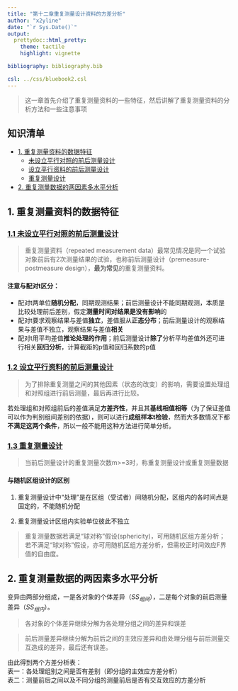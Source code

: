 ```yaml
---
title: "第十二章重复测量设计资料的方差分析"
author: "x2yline"
date: "`r Sys.Date()`"
output:
  prettydoc::html_pretty:
    theme: tactile
    highlight: vignette

bibliography: bibliography.bib

csl: ../css/bluebook2.csl
---
```


> 这一章首先介绍了重复测量资料的一些特征，然后讲解了重复测量资料的分析方法和一些注意事项

## 知识清单  {#t}
* [1. 重复测量资料的数据特征](#a0)
    * [未设立平行对照的前后测量设计](#a1)
    * [设立平行资料的前后测量设计](#a2)
    * [重复测量设计](#a3)
* [2. 重复测量数据的两因素多水平分析](#b0)
    
## 1. 重复测量资料的数据特征 {#a0}
### [1.1 未设立平行对照的前后测量设计](#t) {#a1}
> 重复测量资料（repeated measurement data）最常见情况是同一个试验对象前后有2次测量结果的试验，也称前后测量设计（premeasure-postmeasure design），**最为常见**的重复测量资料。

#### 注意与配对t区分：
* 配对t两单位**随机分配**，同期观测结果；前后测量设计不能同期观测，本质是比较处理前后差别，假定**测量时间对结果是没有影响**的
* 配对t要求观察结果与差值**独立**，差值服从**正态分布**；前后测量设计的观察结果与差值不独立，观察结果与差值**相关**
* 配对t用平均差值**推论处理的作用**；前后测量设计**除了**分析平均差值外还可进行相关**回归分析**，计算截距的p值和回归系数的p值


### [1.2 设立平行资料的前后测量设计](#t) {#a2}

> 为了排除重复测量之间的其他因素（状态的改变）的影响，需要设置处理组和对照组进行前后测量，最后再进行比较。

若处理组和对照组前后的差值满足**方差齐性**，并且其**基线相值相等**（为了保证差值可以作为判别组间差别的依据），则可以进行**成组样本t检验**，然而大多数情况下都**不满足这两个条件**，所以一般不能用这种方法进行简单分析。

### [1.3 重复测量设计](#t) {#a3}
> 当前后测量设计的重复测量次数m>=3时，称重复测量设计或重复测量数据

#### 与随机区组设计的区别

1. 重复测量设计中“处理”是在区组（受试者）间随机分配，区组内的各时间点是固定的，不能随机分配

2. 重复测量设计区组内实验单位彼此不独立

> 重复测量数据若满足“球对称”假设(sphericity)，可用随机区组方差分析；若不满足“球对称”假设，亦可用随机区组方差分析，但需校正时间效应F界值的自由度。

<!-- #### R语言实现Mauchly球对称检验 -->
<!-- 在重复测量的方差分析中，实验对象被测量多次，所以会存在组内因子，组内因子要以下面的形式特别标明出来，其中B是组间因子，W是组内因子，subject是实验对象的ID， -->
<!-- model=aov(Y ~ B * W + Error(Subject/W)) -->

## 2. 重复测量数据的两因素多水平分析 {#b0}

变异由两部分组成，一是各对象的个体差异（$SS_{组间}$），二是每个对象的前后测量差异（$SS_{组内}$）。

> 各对象的个体差异继续分解为各处理分组之间的差异和误差

> 前后测量差异继续分解为前后之间的主效应差异和由处理分组与前后测量交互造成的差异，最后还有误差。

由此得到两个方差分析表：  
表一：各处理组别之间是否有差别（即分组的主效应方差分析）  
表二：测量前后之间以及不同分组的测量前后是否有交互效应的方差分析



